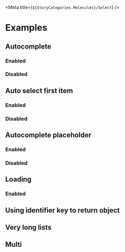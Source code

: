 
<Meta title={`${StoryCategories.Molecules}/Select`} />

<Docs />

# Examples

## Autocomplete

### Enabled

<Canvas>
    <div class="h-52">
        <p-select
            placeholder="Click me to search"
            items='[{"value":1,"text":"Value 1"},{"value":2,"text":"Value 2"},{"value":3,"text":"Value 3"}]'
        />
    </div>
</Canvas>

### Disabled

<Canvas>
    <div class="h-52">
        <p-select
            placeholder="Click me to select"
            enable-autocomplete={false}
            items='[{"value":1,"text":"Value 1"},{"value":2,"text":"Value 2"},{"value":3,"text":"Value 3"}]'
        />
    </div>
</Canvas>

## Auto select first item

### Enabled

<Canvas>
    <div class="h-52">
        <p-select
            placeholder="Click me to search"
            items='[{"value":1,"text":"I will be selected automatically"},{"value":2,"text":"Value 2"},{"value":3,"text":"Value 3"}]'
        />
    </div>
</Canvas>

### Disabled

<Canvas>
    <div class="h-52">
        <p-select
            placeholder="I have no auto selection"
            auto-select-first={false}
            items='[{"value":1,"text":"Value 1"},{"value":2,"text":"Value 2"},{"value":3,"text":"Value 3"}]'
        />
    </div>
</Canvas>

## Autocomplete placeholder

### Enabled

<Canvas>
    <div class="h-52">
        <p-select
            autocomplete-placeholder="Type something to search"
            placeholder="Click me to search"
            auto-select-first={false}
            items='[{"value":1,"text":"I will be selected automatically"},{"value":2,"text":"Value 2"},{"value":3,"text":"Value 3"}]'
        />
    </div>
</Canvas>

### Disabled

<Canvas>
    <div class="h-52">
        <p-select
            placeholder="I have no autocomplete placeholder"
            auto-select-first={false}
            items='[{"value":1,"text":"Value 1"},{"value":2,"text":"Value 2"},{"value":3,"text":"Value 3"}]'
        />
    </div>
</Canvas>

## Loading

### Enabled

<Canvas>
    <div class="h-52">
        <p-select
            placeholder="Click me to show loading"
            auto-select-first={false}
            loading={true}
            items='[{"value":1,"text":"I will be selected automatically"},{"value":2,"text":"Value 2"},{"value":3,"text":"Value 3"}]'
        />
    </div>
</Canvas>

## Using identifier key to return object

<Canvas>
    <div class="h-52">
        <p-select
            auto-select-first={true}
            value-key={false}
            identifier-key="value"
            items='[{"value":1,"text":"I will be selected automatically"},{"value":2,"text":"Value 2"},{"value":3,"text":"Value 3"}]'
        />
    </div>
</Canvas>

## Very long lists

<Canvas>
    <div class="h-52">
        <p-select
            auto-select-first={true}
            value-key={false}
            identifier-key="value"
            items='[{"value":1,"text":"I will be selected automatically"},{"value":2,"text":"Value 2"},{"value":3,"text":"Value 3"},{"value":4,"text":"Value 4"},{"value":5,"text":"Value 5"},{"value":6,"text":"Value 6"},{"value":7,"text":"Value 7"},{"value":8,"text":"Value 8"},{"value":9,"text":"Value 9"},{"value":10,"text":"Value 10"}]'
        />
    </div>
</Canvas>

## Multi

<Canvas>
    <div class="h-52 flex flex-col gap-2">
        <p-select
            multi
            value-key={false}
            identifier-key="value"
            placeholder="Please select some items"
            items='[{"value":1,"text":"Value 1"},{"value":2,"text":"Value 2"},{"value":3,"text":"Value 3"}]'
        />
        <p-select
            multi
            value-key={false}
            identifier-key="value"
            placeholder="Please select some items"
            items='[{"value":1,"text":"Value 1"},{"value":2,"text":"Value 2"},{"value":3,"text":"Value 3"}]'
            value='[{"value":1,"text":"Value 1"},{"value":2,"text":"Value 2"}]'
        />
    </div>
</Canvas>